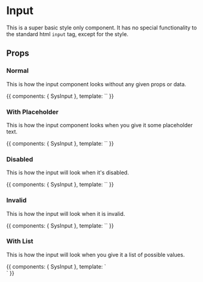 

<Meta title="Low Level Components|Input" component={SysInput} />

# Input

This is a super basic style only component. It has no special functionality
to the standard html `input` tag, except for the style.

## Props

<Props of={SysInput} />

### Normal

This is how the input component looks without any given props or data.

<Preview>
  <Story height="100px" name="Normal">
    {{
      components: { SysInput },
      template: `<sys-input />`
    }}
  </Story>
</Preview>

### With Placeholder

This is how the input component looks when you give it some placeholder text.

<Preview>
  <Story height="100px" name="Placeholder">
    {{
      components: { SysInput },
      template: `<sys-input placeholder="Placeholder Text" />`
    }}
  </Story>
</Preview>

### Disabled

This is how the input will look when it's disabled.

<Preview>
  <Story height="100px" name="Disabled">
    {{
      components: { SysInput },
      template: `<sys-input disabled value="text" />`
    }}
  </Story>
</Preview>

### Invalid

This is how the input will look when it is invalid.

<Preview>
  <Story height="100px" name="Invalid">
    {{
      components: { SysInput },
      template: `<sys-input invalid />`
    }}
  </Story>
</Preview>

### With List

This is how the input will look when you give it a list of possible values.

<Preview>
  <Story height="100px" name="List">
    {{
      components: { SysInput },
      template: `
        <div>
          <sys-input list="list" />
          <datalist id="list">
            <option value="William Adama">William Adama</option>
            <option value="Laura Roslin">Laura Roslin</option>
            <option value="Kara Thrace">Kara Thrace</option>
          </datalist>
        </div>
      `
    }}
  </Story>
</Preview>
